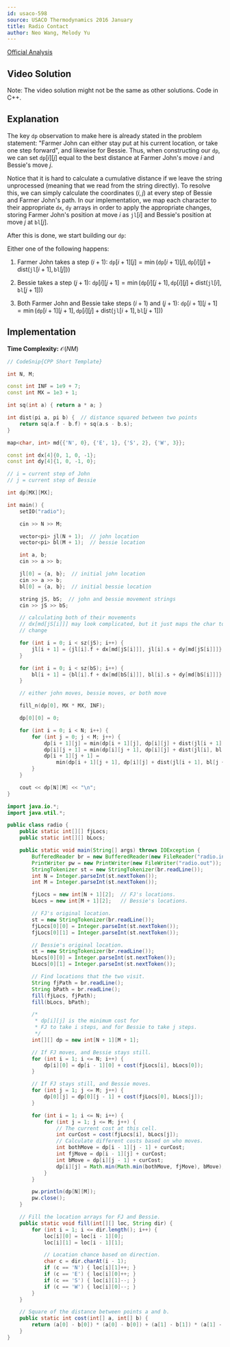 ```yaml
---
id: usaco-598
source: USACO Thermodynamics 2016 January
title: Radio Contact
author: Neo Wang, Melody Yu
---
```


[Official Analysis](http://www.usaco.org/current/data/sol_radio_thermodynamics_jan16.html)

## Video Solution

Note: The video solution might not be the same as other solutions. Code in C++.
<YouTube id="MOei3fIEPR0" />

## Explanation

The key $\texttt{dp}$ observation to make here is already stated in the problem
statement: "Farmer John can either stay put at his current location, or take one
step forward", and likewise for Bessie. Thus, when constructing our
$\texttt{dp}$, we can set $\texttt{dp}[i][j]$ equal to the best distance at
Farmer John's move $i$ and Bessie's move $j$.

Notice that it is hard to calculate a cumulative distance if we leave the string
unprocessed (meaning that we read from the string directly). To resolve this, we
can simply calculate the coordinates $(i,j)$ at every step of Bessie and Farmer
John's path. In our implementation, we map each character to their appropriate
`dx`, `dy` arrays in order to apply the appropriate changes, storing Farmer
John's position at move $i$ as $\texttt{jl}[i]$ and Bessie's position at move
$j$ at $\texttt{bl}[j]$.

After this is done, we start building our $\texttt{dp}$:

Either one of the following happens:

1. Farmer John takes a step $(i+1)$:
   $\texttt{dp}[i+1][j] = \min(\texttt{dp}[i+1][j], \texttt{dp}[i][j] + \text{dist}(\texttt{jl}[i+1], \texttt{bl}[j]))$

2. Bessie takes a step $(j+1)$:
   $\texttt{dp}[i][j+1] = \min(\texttt{dp}[i][j+1], \texttt{dp}[i][j] + \text{dist}(\texttt{jl}[i], \texttt{bl}[j+1]))$

3. Both Farmer John and Bessie take steps $(i+1)$ and $(j+1)$:
   $\texttt{dp}[i+1][j+1] = \min(\texttt{dp}[i+1][j+1], \texttt{dp}[i][j] + \text{dist}(\texttt{jl}[i+1], \texttt{bl}[j+1]))$

## Implementation

**Time Complexity:** $\mathcal{O}(NM)$

<LanguageSection>

<CPPSection>

```cpp
// CodeSnip{CPP Short Template}

int N, M;

const int INF = 1e9 + 7;
const int MX = 1e3 + 1;

int sq(int a) { return a * a; }

int dist(pi a, pi b) {  // distance squared between two points
	return sq(a.f - b.f) + sq(a.s - b.s);
}

map<char, int> md{{'N', 0}, {'E', 1}, {'S', 2}, {'W', 3}};

const int dx[4]{0, 1, 0, -1};
const int dy[4]{1, 0, -1, 0};

// i = current step of John
// j = current step of Bessie

int dp[MX][MX];

int main() {
	setIO("radio");

	cin >> N >> M;

	vector<pi> jl(N + 1);  // john location
	vector<pi> bl(M + 1);  // bessie location

	int a, b;
	cin >> a >> b;

	jl[0] = {a, b};  // initial john location
	cin >> a >> b;
	bl[0] = {a, b};  // initial bessie location

	string jS, bS;  // john and bessie movement strings
	cin >> jS >> bS;

	// calculating both of their movements
	// dx[md[jS[i]]] may look complicated, but it just maps the char to its
	// change

	for (int i = 0; i < sz(jS); i++) {
		jl[i + 1] = {jl[i].f + dx[md[jS[i]]], jl[i].s + dy[md[jS[i]]]};
	}

	for (int i = 0; i < sz(bS); i++) {
		bl[i + 1] = {bl[i].f + dx[md[bS[i]]], bl[i].s + dy[md[bS[i]]]};
	}

	// either john moves, bessie moves, or both move

	fill_n(dp[0], MX * MX, INF);

	dp[0][0] = 0;

	for (int i = 0; i < N; i++) {
		for (int j = 0; j < M; j++) {
			dp[i + 1][j] = min(dp[i + 1][j], dp[i][j] + dist(jl[i + 1], bl[j]));
			dp[i][j + 1] = min(dp[i][j + 1], dp[i][j] + dist(jl[i], bl[j + 1]));
			dp[i + 1][j + 1] =
			    min(dp[i + 1][j + 1], dp[i][j] + dist(jl[i + 1], bl[j + 1]));
		}
	}

	cout << dp[N][M] << "\n";
}
```

</CPPSection>

<JavaSection>

```java
import java.io.*;
import java.util.*;

public class radio {
	public static int[][] fjLocs;
	public static int[][] bLocs;

	public static void main(String[] args) throws IOException {
		BufferedReader br = new BufferedReader(new FileReader("radio.in"));
		PrintWriter pw = new PrintWriter(new FileWriter("radio.out"));
		StringTokenizer st = new StringTokenizer(br.readLine());
		int N = Integer.parseInt(st.nextToken());
		int M = Integer.parseInt(st.nextToken());

		fjLocs = new int[N + 1][2];  // FJ's locations.
		bLocs = new int[M + 1][2];   // Bessie's locations.

		// FJ's original location.
		st = new StringTokenizer(br.readLine());
		fjLocs[0][0] = Integer.parseInt(st.nextToken());
		fjLocs[0][1] = Integer.parseInt(st.nextToken());

		// Bessie's original location.
		st = new StringTokenizer(br.readLine());
		bLocs[0][0] = Integer.parseInt(st.nextToken());
		bLocs[0][1] = Integer.parseInt(st.nextToken());

		// Find locations that the two visit.
		String fjPath = br.readLine();
		String bPath = br.readLine();
		fill(fjLocs, fjPath);
		fill(bLocs, bPath);

		/*
		 * dp[i][j] is the minimum cost for
		 * FJ to take i steps, and for Bessie to take j steps.
		 */
		int[][] dp = new int[N + 1][M + 1];

		// If FJ moves, and Bessie stays still.
		for (int i = 1; i <= N; i++) {
			dp[i][0] = dp[i - 1][0] + cost(fjLocs[i], bLocs[0]);
		}

		// If FJ stays still, and Bessie moves.
		for (int j = 1; j <= M; j++) {
			dp[0][j] = dp[0][j - 1] + cost(fjLocs[0], bLocs[j]);
		}

		for (int i = 1; i <= N; i++) {
			for (int j = 1; j <= M; j++) {
				// The current cost at this cell.
				int curCost = cost(fjLocs[i], bLocs[j]);
				// Calculate different costs based on who moves.
				int bothMove = dp[i - 1][j - 1] + curCost;
				int fjMove = dp[i - 1][j] + curCost;
				int bMove = dp[i][j - 1] + curCost;
				dp[i][j] = Math.min(Math.min(bothMove, fjMove), bMove);
			}
		}

		pw.println(dp[N][M]);
		pw.close();
	}

	// Fill the location arrays for FJ and Bessie.
	public static void fill(int[][] loc, String dir) {
		for (int i = 1; i <= dir.length(); i++) {
			loc[i][0] = loc[i - 1][0];
			loc[i][1] = loc[i - 1][1];

			// Location chance based on direction.
			char c = dir.charAt(i - 1);
			if (c == 'N') { loc[i][1]++; }
			if (c == 'E') { loc[i][0]++; }
			if (c == 'S') { loc[i][1]--; }
			if (c == 'W') { loc[i][0]--; }
		}
	}

	// Square of the distance between points a and b.
	public static int cost(int[] a, int[] b) {
		return (a[0] - b[0]) * (a[0] - b[0]) + (a[1] - b[1]) * (a[1] - b[1]);
	}
}
```
</JavaSection>

</LanguageSection>
